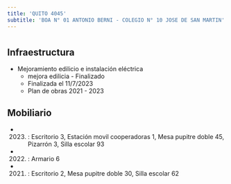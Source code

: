 ```yaml
---
title: 'QUITO 4045'
subtitle: 'BOA N° 01 ANTONIO BERNI - COLEGIO N° 10 JOSE DE SAN MARTIN'
---
```


#
## Infraestructura

* Mejoramiento edilicio e instalación eléctrica 
    + mejora edilicia - Finalizado 
    + Finalizada el 11/7/2023 
    + Plan de obras 2021 - 2023 






## Mobiliario

*  (2023) : Escritorio 3, Estación movil cooperadoras 1, Mesa pupitre doble 45, Pizarrón 3, Silla escolar 93 

*  (2022) : Armario 6 

*  (2021) : Escritorio 2, Mesa pupitre doble 30, Silla escolar 62 



